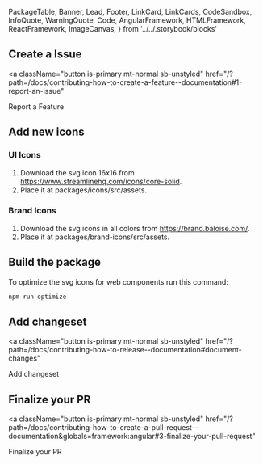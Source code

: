   PackageTable,
  Banner,
  Lead,
  Footer,
  LinkCard,
  LinkCards,
  CodeSandbox,
  InfoQuote,
  WarningQuote,
  Code,
  AngularFramework,
  HTMLFramework,
  ReactFramework,
  ImageCanvas,
} from '../../.storybook/blocks'

<Meta title="Contributing/How to add Icons" />

<Banner label="How to add Icons" section="Contributing" />

## Create a Issue

<a
  className="button is-primary mt-normal sb-unstyled"
  href="/?path=/docs/contributing-how-to-create-a-feature--documentation#1-report-an-issue"
>
  Report a Feature
</a>

## Add new icons

### UI Icons

1. Download the svg icon 16x16 from https://www.streamlinehq.com/icons/core-solid.
2. Place it at packages/icons/src/assets.

### Brand Icons

1. Download the svg icons in all colors from https://brand.baloise.com/.
2. Place it at packages/brand-icons/src/assets.

## Build the package

To optimize the svg icons for web components run this command:

```bash
npm run optimize
```

## Add changeset

<a
  className="button is-primary mt-normal sb-unstyled"
  href="/?path=/docs/contributing-how-to-release--documentation#document-changes"
>
  Add changeset
</a>

## Finalize your PR

<a
  className="button is-primary mt-normal sb-unstyled"
  href="/?path=/docs/contributing-how-to-create-a-pull-request--documentation&globals=framework:angular#3-finalize-your-pull-request"
>
  Finalize your PR
</a>
